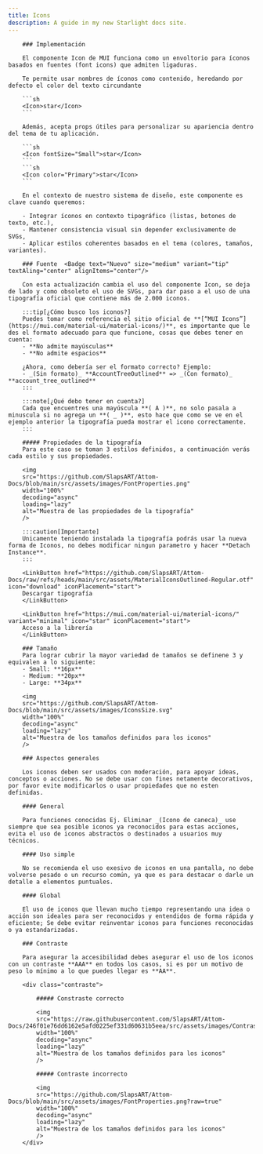 ```yaml
---
title: Icons
description: A guide in my new Starlight docs site.
---
```



<Tabs>
  <TabItem label="Diseño" icon="moon">


        ### Implementación

        El componente Icon de MUI funciona como un envoltorio para íconos basados en fuentes (font icons) que admiten ligaduras. 

        Te permite usar nombres de íconos como contenido, heredando por defecto el color del texto circundante

        ```sh
        <Icon>star</Icon>
        ```

        Además, acepta props útiles para personalizar su apariencia dentro del tema de tu aplicación.

        ```sh
        <Icon fontSize="Small">star</Icon>
        ```
        ```sh
        <Icon color="Primary">star</Icon>
        ```

        En el contexto de nuestro sistema de diseño, este componente es clave cuando queremos:

        - Integrar íconos en contexto tipográfico (listas, botones de texto, etc.),
        - Mantener consistencia visual sin depender exclusivamente de SVGs,
        - Aplicar estilos coherentes basados en el tema (colores, tamaños, variantes).

        ### Fuente  <Badge text="Nuevo" size="medium" variant="tip" textAling="center" alignItems="center"/>

        Con esta actualización cambia el uso del componente Icon, se deja de lado y como obsoleto el uso de SVGs, para dar paso a el uso de una tipografía oficial que contiene más de 2.000 iconos.

        :::tip[¿Cómo busco los iconos?]
        Puedes tomar como referencia el sitio oficial de **[“MUI Icons”](https://mui.com/material-ui/material-icons/)**, es importante que le des el formato adecuado para que funcione, cosas que debes tener en cuenta: 
        - **No admite mayúsculas**
        - **No admite espacios**

        ¿Ahora, como debería ser el formato correcto? Ejemplo:
        - _(Sin formato)_ **AccountTreeOutlined** => _(Con formato)_ **account_tree_outlined**
        :::

        :::note[¿Qué debo tener en cuenta?]
        Cada que encuentres una mayúscula **( A )**, no solo pasala a minuscula si no agrega un **( _ )**, esto hace que como se ve en el ejemplo anterior la tipografía pueda mostrar el icono correctamente.
        :::

        ##### Propiedades de la tipografía
        Para este caso se toman 3 estilos definidos, a continuación verás cada estilo y sus propiedades.

        <img
        src="https://github.com/SlapsART/Attom-Docs/blob/main/src/assets/images/FontProperties.png"
        width="100%"
        decoding="async"
        loading="lazy"
        alt="Muestra de las propiedades de la tipografía"
        />

        :::caution[Importante]
        Unicamente teniendo instalada la tipografía podrás usar la nueva forma de Iconos, no debes modificar ningun parametro y hacer **Detach Instance**.
        :::

        <LinkButton href="https://github.com/SlapsART/Attom-Docs/raw/refs/heads/main/src/assets/MaterialIconsOutlined-Regular.otf" icon="download" iconPlacement="start">
        Descargar tipografía
        </LinkButton>

        <LinkButton href="https://mui.com/material-ui/material-icons/" variant="minimal" icon="star" iconPlacement="start">
        Acceso a la librería
        </LinkButton>

        ### Tamaño
        Para lograr cubrir la mayor variedad de tamaños se definene 3 y equivalen a lo siguiente:
        - Small: **16px**
        - Medium: **20px**
        - Large: **34px**

        <img
        src="https://github.com/SlapsART/Attom-Docs/blob/main/src/assets/images/IconsSize.svg"
        width="100%"
        decoding="async"
        loading="lazy"
        alt="Muestra de los tamaños definidos para los iconos"
        />

        ### Aspectos generales

        Los iconos deben ser usados con moderación, para apoyar ideas, conceptos o acciones. No se debe usar con fines netamente decorativos, por favor evite modificarlos o usar propiedades que no esten definidas.

        #### General

        Para funciones conocidas Ej. Eliminar _(Icono de caneca)_ use siempre que sea posible iconos ya reconocidos para estas acciones, evita el uso de iconos abstractos o destinados a usuarios muy técnicos.

        #### Uso simple

        No se recomienda el uso exesivo de iconos en una pantalla, no debe volverse pesado o un recurso común, ya que es para destacar o darle un detalle a elementos puntuales.

        #### Global

        El uso de iconos que llevan mucho tiempo representando una idea o acción son ideales para ser reconocidos y entendidos de forma rápida y eficiente; Se debe evitar reinventar iconos para funciones reconocidas o ya estandarizadas.

  </TabItem>
  <TabItem label="Accesibilidad" icon="star">

        ### Contraste

        Para asegurar la accesibilidad debes asegurar el uso de los iconos con un contraste **AAA** en todos los casos, si es por un motivo de peso lo mínimo a lo que puedes llegar es **AA**.

        <div class="contraste">
            
            ##### Constraste correcto

            <img
            src="https://raw.githubusercontent.com/SlapsART/Attom-Docs/246f01e76dd6162e5afd0225ef331d60631b5eea/src/assets/images/ContrastCheck.svg"
            width="100%"
            decoding="async"
            loading="lazy"
            alt="Muestra de los tamaños definidos para los iconos"
            />

            ##### Contraste incorrecto

            <img
            src="https://github.com/SlapsART/Attom-Docs/blob/main/src/assets/images/FontProperties.png?raw=true"
            width="100%"
            decoding="async"
            loading="lazy"
            alt="Muestra de los tamaños definidos para los iconos"
            />
        </div>
  </TabItem>
</Tabs>
